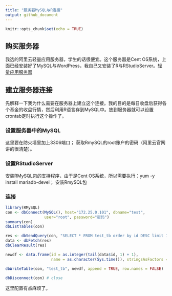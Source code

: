 ```yaml
---
title: "服务器MySQL与R连接"
output: github_document
---
```


```r
knitr::opts_chunk$set(echo = TRUE)
```

## 购买服务器
我选的阿里云轻量应用服务器，学生的话很便宜。这个服务器是Cent OS系统，上面已经安装好了MySQL与WordPress，我自己又安装了R与RStudioServer。[轻量应用服务器](https://www.aliyun.com/product/swas?spm=5176.229592.h2v3icoap.16.79cd3d92QBEiwG)


## 建立服务器连接
先解释一下我为什么需要在服务器上建立这个连接。我的目的是每日收盘后获得各个基金的收盘行情，然后利用R语言存到MySQL中。放到服务器就可以设置crontab定时执行这个操作了。

### 设置服务器中的MySQL
这里要在防火墙里加上3306端口；
获取RmySQL的root账户的密码（阿里云官网讲的很清楚）。

### 设置RStudioServer
安装RMySQL包的支持程序，由于是Cent OS系统，所以需要执行：yum -y install mariadb-devel；
安装RmySQL包

### 连接
```r
library(RMySQL)
con <- dbConnect(MySQL(), host="172.25.0.101", dbname="test",
                 user="root", password="密码")
summary(con)
dbListTables(con)

res <- dbSendQuery(con, "SELECT * FROM test_tb order by id DESC limit 1")
data <- dbFetch(res)
dbClearResult(res)

newdf <- data.frame(id = as.integer(tail(data$id, 1) + 1),
                    name = as.character(Sys.time()), stringsAsFactors = FALSE)

dbWriteTable(con, "test_tb", newdf, append = TRUE, row.names = FALSE)

dbDisconnect(con) # close

```

这里配置有点麻烦了。